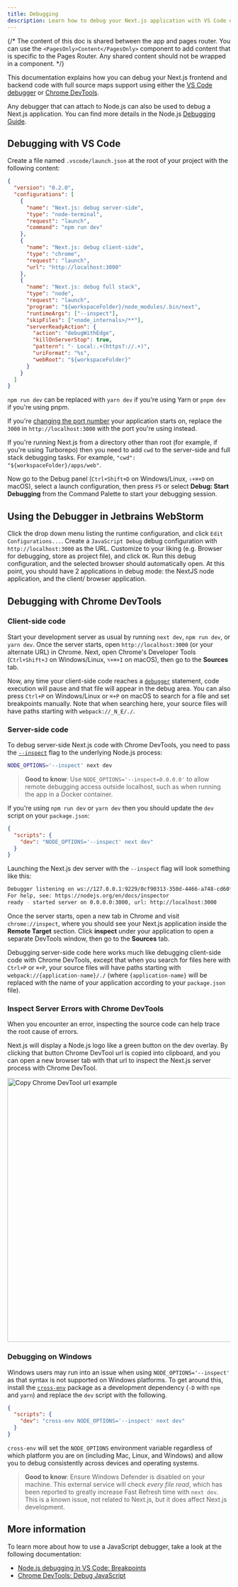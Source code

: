 ```yaml
---
title: Debugging
description: Learn how to debug your Next.js application with VS Code or Chrome DevTools.
---
```


{/* The content of this doc is shared between the app and pages router. You can use the `<PagesOnly>Content</PagesOnly>` component to add content that is specific to the Pages Router. Any shared content should not be wrapped in a component. */}

This documentation explains how you can debug your Next.js frontend and backend code with full source maps support using either the [VS Code debugger](https://code.visualstudio.com/docs/editor/debugging) or [Chrome DevTools](https://developers.google.com/web/tools/chrome-devtools).

Any debugger that can attach to Node.js can also be used to debug a Next.js application. You can find more details in the Node.js [Debugging Guide](https://nodejs.org/en/docs/guides/debugging-getting-started/).

## Debugging with VS Code

Create a file named `.vscode/launch.json` at the root of your project with the following content:

```json filename="launch.json"
{
  "version": "0.2.0",
  "configurations": [
    {
      "name": "Next.js: debug server-side",
      "type": "node-terminal",
      "request": "launch",
      "command": "npm run dev"
    },
    {
      "name": "Next.js: debug client-side",
      "type": "chrome",
      "request": "launch",
      "url": "http://localhost:3000"
    },
    {
      "name": "Next.js: debug full stack",
      "type": "node",
      "request": "launch",
      "program": "${workspaceFolder}/node_modules/.bin/next",
      "runtimeArgs": ["--inspect"],
      "skipFiles": ["<node_internals>/**"],
      "serverReadyAction": {
        "action": "debugWithEdge",
        "killOnServerStop": true,
        "pattern": "- Local:.+(https?://.+)",
        "uriFormat": "%s",
        "webRoot": "${workspaceFolder}"
      }
    }
  ]
}
```

`npm run dev` can be replaced with `yarn dev` if you're using Yarn or `pnpm dev` if you're using pnpm.

If you're [changing the port number](/docs/pages/api-reference/cli/next#next-dev-options) your application starts on, replace the `3000` in `http://localhost:3000` with the port you're using instead.

If you're running Next.js from a directory other than root (for example, if you're using Turborepo) then you need to add `cwd` to the server-side and full stack debugging tasks. For example, `"cwd": "${workspaceFolder}/apps/web"`.

Now go to the Debug panel (`Ctrl+Shift+D` on Windows/Linux, `⇧+⌘+D` on macOS), select a launch configuration, then press `F5` or select **Debug: Start Debugging** from the Command Palette to start your debugging session.

## Using the Debugger in Jetbrains WebStorm

Click the drop down menu listing the runtime configuration, and click `Edit Configurations...`. Create a `JavaScript Debug` debug configuration with `http://localhost:3000` as the URL. Customize to your liking (e.g. Browser for debugging, store as project file), and click `OK`. Run this debug configuration, and the selected browser should automatically open. At this point, you should have 2 applications in debug mode: the NextJS node application, and the client/ browser application.

## Debugging with Chrome DevTools

### Client-side code

Start your development server as usual by running `next dev`, `npm run dev`, or `yarn dev`. Once the server starts, open `http://localhost:3000` (or your alternate URL) in Chrome. Next, open Chrome's Developer Tools (`Ctrl+Shift+J` on Windows/Linux, `⌥+⌘+I` on macOS), then go to the **Sources** tab.

Now, any time your client-side code reaches a [`debugger`](https://developer.mozilla.org/docs/Web/JavaScript/Reference/Statements/debugger) statement, code execution will pause and that file will appear in the debug area. You can also press `Ctrl+P` on Windows/Linux or `⌘+P` on macOS to search for a file and set breakpoints manually. Note that when searching here, your source files will have paths starting with `webpack://_N_E/./`.

### Server-side code

To debug server-side Next.js code with Chrome DevTools, you need to pass the [`--inspect`](https://nodejs.org/api/cli.html#cli_inspect_host_port) flag to the underlying Node.js process:

```bash filename="Terminal"
NODE_OPTIONS='--inspect' next dev
```

> **Good to know**: Use `NODE_OPTIONS='--inspect=0.0.0.0'` to allow remote debugging access outside localhost, such as when running the app in a Docker container.

If you're using `npm run dev` or `yarn dev` then you should update the `dev` script on your `package.json`:

```json filename="package.json"
{
  "scripts": {
    "dev": "NODE_OPTIONS='--inspect' next dev"
  }
}
```

Launching the Next.js dev server with the `--inspect` flag will look something like this:

```bash filename="Terminal"
Debugger listening on ws://127.0.0.1:9229/0cf90313-350d-4466-a748-cd60f4e47c95
For help, see: https://nodejs.org/en/docs/inspector
ready - started server on 0.0.0.0:3000, url: http://localhost:3000
```

Once the server starts, open a new tab in Chrome and visit `chrome://inspect`, where you should see your Next.js application inside the **Remote Target** section. Click **inspect** under your application to open a separate DevTools window, then go to the **Sources** tab.

Debugging server-side code here works much like debugging client-side code with Chrome DevTools, except that when you search for files here with `Ctrl+P` or `⌘+P`, your source files will have paths starting with `webpack://{application-name}/./` (where `{application-name}` will be replaced with the name of your application according to your `package.json` file).

### Inspect Server Errors with Chrome DevTools

When you encounter an error, inspecting the source code can help trace the root cause of errors.

Next.js will display a Node.js logo like a green button on the dev overlay. By clicking that button Chrome DevTool url is copied into clipboard, and you can open a new browser tab with that url to inspect the Next.js server process with Chrome DevTool.

<Image
  alt="Copy Chrome DevTool url example"
  srcLight="/docs/dark/copy-devtool-url-example.png"
  srcDark="/docs/dark/copy-devtool-url-example.png"
  width="1600"
  height="594"
/>

### Debugging on Windows

Windows users may run into an issue when using `NODE_OPTIONS='--inspect'` as that syntax is not supported on Windows platforms. To get around this, install the [`cross-env`](https://www.npmjs.com/package/cross-env) package as a development dependency (`-D` with `npm` and `yarn`) and replace the `dev` script with the following.

```json filename="package.json"
{
  "scripts": {
    "dev": "cross-env NODE_OPTIONS='--inspect' next dev"
  }
}
```

`cross-env` will set the `NODE_OPTIONS` environment variable regardless of which platform you are on (including Mac, Linux, and Windows) and allow you to debug consistently across devices and operating systems.

> **Good to know**: Ensure Windows Defender is disabled on your machine. This external service will check _every file read_, which has been reported to greatly increase Fast Refresh time with `next dev`. This is a known issue, not related to Next.js, but it does affect Next.js development.

## More information

To learn more about how to use a JavaScript debugger, take a look at the following documentation:

- [Node.js debugging in VS Code: Breakpoints](https://code.visualstudio.com/docs/nodejs/nodejs-debugging#_breakpoints)
- [Chrome DevTools: Debug JavaScript](https://developers.google.com/web/tools/chrome-devtools/javascript)
